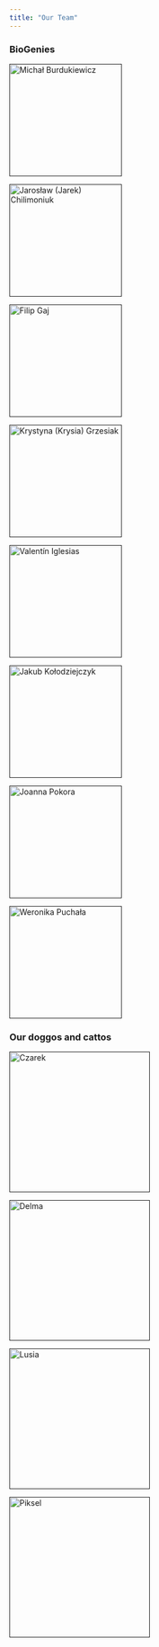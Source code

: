 ```yaml
---
title: "Our Team"
---
```


### BioGenies
::: {layout-ncol=5}
[![Michał Burdukiewicz](fig/ppl/mb.jpeg "Michał Burdukiewicz"){width=200}]()

[![Jarosław (Jarek) Chilimoniuk](fig/ppl/jc.png "Jarosław (Jarek) Chilimoniuk"){width=200}]()

[![Filip Gaj](fig/github.png "Filip Gaj"){width=200}]()

[![Krystyna (Krysia) Grzesiak](fig/ppl/kg.jpeg "Krystyna (Krysia) Grzesiak with Czarek"){width=200}]()

[![Valentín Iglesias](fig/ppl/vi.png "Valentín Iglesias"){width=200}]()

[![Jakub Kołodziejczyk](fig/ppl/jk.jpeg "Jakub Kołodziejczyk"){width=200}]()

[![Joanna Pokora](fig/github.png "Joanna Pokora"){width=200}]()

[![Weronika Puchała](fig/ppl/wp.png "Weronika Puchała with Lusia"){width=200}]()

:::

### Our doggos and cattos
::: {layout-ncol=5}
[![Czarek](fig/ppl/Czarson.jpeg "Climbing dog"){height=250}]()

[![Delma](fig/ppl/Delma.jpeg "Cuddly dog"){height=250}]()

[![Lusia](fig/ppl/Lusia.jpeg "Sleepy dog"){height=250}]()

[![Piksel](fig/ppl/piksel.jpeg "Hot dog"){height=250}]()
:::
